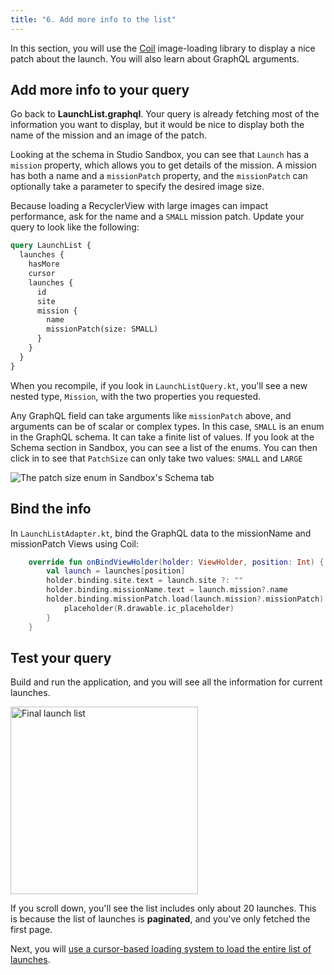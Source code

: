 ```yaml
---
title: "6. Add more info to the list"
---
```


In this section, you will use the [Coil](https://github.com/coil-kt/coil) image-loading library to display a nice patch about the launch. You will also learn about GraphQL arguments.

## Add more info to your query

Go back to **LaunchList.graphql**. Your query is already fetching most of the information you want to display, but it would be nice to display both the name of the mission and an image of the patch.

Looking at the schema in Studio Sandbox, you can see that `Launch` has a `mission` property, which allows you to get details of the mission. A mission has both a name and a `missionPatch` property, and the `missionPatch` can optionally take a parameter to specify the desired image size.

Because loading a RecyclerView with large images can impact performance, ask for the name and a `SMALL` mission patch. Update your query to look like the following:

```graphql:title=app/src/main/graphql/com/example/rocketreserver/LaunchList.graphql
query LaunchList {
  launches {
    hasMore
    cursor
    launches {
      id
      site
      mission {
        name
        missionPatch(size: SMALL)
      }
    }
  }
}
```

When you recompile, if you look in `LaunchListQuery.kt`, you'll see a new nested type, `Mission`, with the two properties you requested.

Any GraphQL field can take arguments like `missionPatch` above, and arguments can be of scalar or complex types. In this case, `SMALL` is an enum in the GraphQL schema. It can take a finite list of values. If you look at the Schema section in Sandbox, you can see a list of the enums. You can then click in to see that `PatchSize` can only take two values: `SMALL` and `LARGE`

<img src="images/sandbox_patch_size_docs.png" alt="The patch size enum in Sandbox's Schema tab" class="screenshot"/>

## Bind the info

In `LaunchListAdapter.kt`, bind the GraphQL data to the missionName and missionPatch Views using Coil:

```kotlin:title=app/src/main/java/com/example/rocketreserver/LaunchListAdapter.kt
    override fun onBindViewHolder(holder: ViewHolder, position: Int) {
        val launch = launches[position]
        holder.binding.site.text = launch.site ?: ""
        holder.binding.missionName.text = launch.mission?.name
        holder.binding.missionPatch.load(launch.mission?.missionPatch) {
            placeholder(R.drawable.ic_placeholder)
        }
    }
```

## Test your query

Build and run the application, and you will see all the information for current launches.

<img src="images/list_with_mission.png" alt="Final launch list" class="screenshot" width="300"/>

If you scroll down, you'll see the list includes only about 20 launches. This is because the list of launches is **paginated**, and you've only fetched the first page.

Next, you will [use a cursor-based loading system to load the entire list of launches](./07-paginate-results/).
